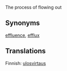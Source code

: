 The process of flowing out

== Synonyms ==

[[effluence]], [[efflux]]

== Translations ==

Finnish: [[:fi:ulosvirtaus|ulosvirtaus]]